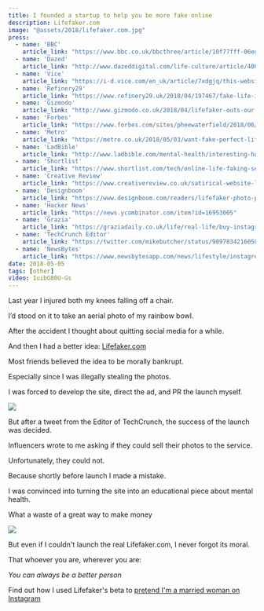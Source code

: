 ```yaml
---
title: I founded a startup to help you be more fake online
description: Lifefaker.com
image: "@assets/2018/lifefaker.com.jpg"
press:
  - name: 'BBC'
    article_link: "https://www.bbc.co.uk/bbcthree/article/10f77fff-06ed-4c11-a91a-d1413df96d23"
  - name: 'Dazed'
    article_link: "http://www.dazeddigital.com/life-culture/article/40020/1/instagram-and-mental-health"
  - name: 'Vice'
    article_link: "https://i-d.vice.com/en_uk/article/7xdgjq/this-website-will-cure-your-social-media-anxiety-lifefaker-instagram"
  - name: 'Refinery29'
    article_link: "https://www.refinery29.uk/2018/04/197467/fake-life-instagram"
  - name: 'Gizmodo'
    article_link: "http://www.gizmodo.co.uk/2018/04/lifefaker-outs-our-social-media-mind-games/"
  - name: 'Forbes'
    article_link: "https://www.forbes.com/sites/pheewaterfield/2018/06/06/is-digital-wellness-really-the-answer/"
  - name: 'Metro'
    article_link: "https://metro.co.uk/2018/05/03/want-fake-perfect-life-instagram-website-can-help-7510173/"
  - name: 'LadBible'
    article_link: "http://www.ladbible.com/mental-health/interesting-hours-on-social-media-could-be-affecting-your-mental-health-0508"
  - name: 'Shortlist'
    article_link: "https://www.shortlist.com/tech/online-life-faking-service-mental-health-sanctus/356223"
  - name: 'Creative Review'
    article_link: "https://www.creativereview.co.uk/satirical-website-lifefaker-highlights-anxiety-caused-social-media/"
  - name: 'Designboom'
    article_link: "https://www.designboom.com/readers/lifefaker-photo-package-oli-frost-05-02-/"
  - name: 'Hacker News'
    article_link: "https://news.ycombinator.com/item?id=16953005"
  - name: 'Grazia'
    article_link: "https://graziadaily.co.uk/life/real-life/buy-instagram-photos-online-mental-health-sanctus-lifefaker/"
  - name: 'TechCrunch Editor'
    article_link: "https://twitter.com/mikebutcher/status/989783421605031936"
  - name: 'NewsBytes'
    article_link: "https://www.newsbytesapp.com/news/lifestyle/instagreen-fake-life-on-instagram/story"
date: 2018-05-05
tags: [other]
video: IuibG80U-Gs
---
```


Last year I injured both my knees falling off a chair.

I’d stood on it to take an aerial photo of my rainbow bowl.

After the accident I thought about quitting social media for a while.

And then I had a better idea: [Lifefaker.com](https://olifro.st/lifefaker)

<LinkPreview id="https://olifro.st/lifefaker" />

Most friends believed the idea to be morally bankrupt.

Especially since I was illegally stealing the photos.

I was forced to develop the site, direct the ad, and PR the launch myself.

![](@assets/2018/lifefaker5.jpg)

But after a tweet from the Editor of TechCrunch, the success of the launch was decided.

Influencers wrote to me asking if they could sell their photos to the service.

<OptimizedYouTube id="InDTkB_Rt0k" poster=""/>  

Unfortunately, they could not.

Because shortly before launch I made a mistake.

I was convinced into turning the site into an educational piece about mental health.

What a waste of a great way to make money

![](@assets/2018/lifefaker2.jpg)

But even if I couldn't launch the real Lifefaker.com, I never forgot its moral.

That whoever you are, wherever you are:

*You can always be a better person*

Find out how I used Lifefaker's beta to [pretend I'm a married woman on Instagram](/blog/deliciously-anna)

